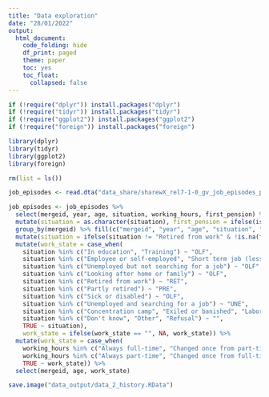 ```yaml
---
title: "Data exploration"
date: "28/01/2022"
output:
  html_document:
    code_folding: hide
    df_print: paged
    theme: paper
    toc: yes
    toc_float:
      collapsed: false
---
```


```r
if (!require("dplyr")) install.packages("dplyr")
if (!require("tidyr")) install.packages("tidyr")
if (!require("ggplot2")) install.packages("ggplot2")
if (!require("foreign")) install.packages("foreign")

library(dplyr)
library(tidyr)
library(ggplot2)
library(foreign)

rm(list = ls())
```

```r
job_episodes <- read.dta("data_share/sharewX_rel7-1-0_gv_job_episodes_panel_stata/sharewX_rel7-1-0_gv_job_episodes_panel.dta")

job_episodes <- job_episodes %>% 
  select(mergeid, year, age, situation, working_hours, first_pension) %>%
  mutate(situation = as.character(situation), first_pension = ifelse(is.na(first_pension) & situation == "Retired from work", 1, first_pension)) %>%
  group_by(mergeid) %>% fill(c("mergeid", "year", "age", "situation", "first_pension"), .direction = "down") %>% ungroup() %>%
  mutate(situation = ifelse(situation != "Retired from work" & !is.na(first_pension), "Partly retired", situation)) %>%
  mutate(work_state = case_when(
    situation %in% c("In education", "Training") ~ "OLF",
    situation %in% c("Employee or self-employed", "Short term job (less than 6 months)") ~ "FTE",
    situation %in% c("Unemployed but not searching for a job") ~ "OLF",
    situation %in% c("Looking after home or family") ~ "OLF",
    situation %in% c("Retired from work") ~ "RET",
    situation %in% c("Partly retired") ~ "PRE",
    situation %in% c("Sick or disabled") ~ "OLF",
    situation %in% c("Unemployed and searching for a job") ~ "UNE",
    situation %in% c("Concentration camp", "Exiled or banished", "Labor camp", "Leisure, travelling or doing nothing", "Managing your assets", "Forced labour or in jail", "Military services, war prisoner or equivalent", "Voluntary or community work") ~ "OLF",
    situation %in% c("Don't know", "Other", "Refusal") ~ "",
    TRUE ~ situation),
    work_state = ifelse(work_state == "", NA, work_state)) %>%
  mutate(work_state = case_when(
    working_hours %in% c("Always full-time", "Changed once from part-time to full-time") & !situation %in% c("Partly retired", "Retired from work") ~ "FTE",
    working_hours %in% c("Always part-time", "Changed once from full-time to part-time", "Changed multiple times") & !situation %in% c("Partly retired", "Retired from work") ~ "PTE",
    TRUE ~ work_state)) %>%
  select(mergeid, age, work_state)
```

```r
save.image("data_output/data_2_history.RData")
```